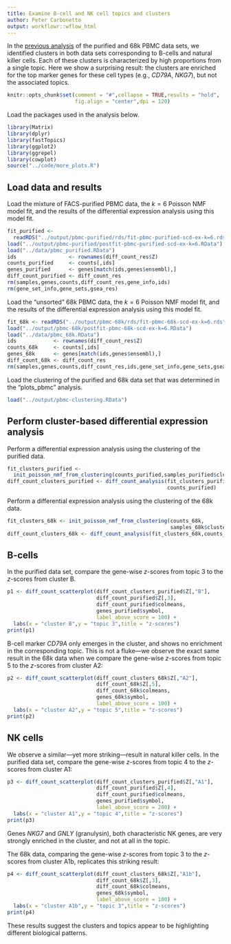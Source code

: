 ```yaml
---
title: Examine B-cell and NK cell topics and clusters
author: Peter Carbonetto
output: workflowr::wflow_html
---
```


In the [previous analysis](plots_pbmc.html) of the purified and 68k
PBMC data sets, we identified clusters in both data sets corresponding
to B-cells and natural killer cells. Each of these clusters is
characterized by high proportions from a single topic. Here we show a
surprising result: the clusters are enriched for the top marker genes
for these cell types (e.g., *CD79A*, *NKG7*), but not the associated
topics.

```r
knitr::opts_chunk$set(comment = "#",collapse = TRUE,results = "hold",
                      fig.align = "center",dpi = 120)
```

Load the packages used in the analysis below.

```r
library(Matrix)
library(dplyr)
library(fastTopics)
library(ggplot2)
library(ggrepel)
library(cowplot)
source("../code/more_plots.R")
```

Load data and results
---------------------

Load the mixture of FACS-purified PBMC data, the $k = 6$ Poisson NMF
model fit, and the results of the differential expression analysis
using this model fit.

```r
fit_purified <-
  readRDS("../output/pbmc-purified/rds/fit-pbmc-purified-scd-ex-k=6.rds")$fit
load("../output/pbmc-purified/postfit-pbmc-purified-scd-ex-k=6.RData")
load("../data/pbmc_purified.RData")
ids                 <- rownames(diff_count_res$Z)
counts_purified     <- counts[,ids]
genes_purified      <- genes[match(ids,genes$ensembl),]
diff_count_purified <- diff_count_res
rm(samples,genes,counts,diff_count_res,gene_info,ids)
rm(gene_set_info,gene_sets,gsea_res)
```

Load the "unsorted" 68k PBMC data, the $k = 6$ Poisson NMF model fit,
and the results of the differential expression analysis using this
model fit.

```r
fit_68k <- readRDS("../output/pbmc-68k/rds/fit-pbmc-68k-scd-ex-k=6.rds")$fit
load("../output/pbmc-68k/postfit-pbmc-68k-scd-ex-k=6.RData")
load("../data/pbmc_68k.RData")
ids            <- rownames(diff_count_res$Z)
counts_68k     <- counts[,ids]
genes_68k      <- genes[match(ids,genes$ensembl),]
diff_count_68k <- diff_count_res
rm(samples,genes,counts,diff_count_res,ids,gene_set_info,gene_sets,gsea_res)
```

Load the clustering of the purified and 68k data set that was
determined in the "plots_pbmc" analysis.

```r
load("../output/pbmc-clustering.RData")
```

Perform cluster-based differential expression analysis
------------------------------------------------------

Perform a differential expression analysis using the clustering of the
purified data.

```r
fit_clusters_purified <-
  init_poisson_nmf_from_clustering(counts_purified,samples_purified$cluster)
diff_count_clusters_purified <- diff_count_analysis(fit_clusters_purified,
                                                    counts_purified)
```

Perform a differential expression analysis using the clustering of the
68k data.

```r
fit_clusters_68k <- init_poisson_nmf_from_clustering(counts_68k,
                                                     samples_68k$cluster)
diff_count_clusters_68k <- diff_count_analysis(fit_clusters_68k,counts_68k)
```

B-cells
-------

In the purified data set, compare the gene-wise *z*-scores from topic
3 to the *z*-scores from cluster B.

```r
p1 <- diff_count_scatterplot(diff_count_clusters_purified$Z[,"B"],
                             diff_count_purified$Z[,3],
							 diff_count_purified$colmeans,
							 genes_purified$symbol,
							 label_above_score = 100) +
  labs(x = "cluster B",y = "topic 3",title = "z-scores")
print(p1)
```

B-cell marker *CD79A* only emerges in the cluster, and shows no
enrichment in the corresponding topic. This is not a fluke---we
observe the exact same result in the 68k data when we compare the
gene-wise *z*-scores from topic 5 to the *z*-scores from cluster A2:

```r
p2 <- diff_count_scatterplot(diff_count_clusters_68k$Z[,"A2"],
                             diff_count_68k$Z[,5],
							 diff_count_68k$colmeans,
							 genes_68k$symbol,
							 label_above_score = 100) +
  labs(x = "cluster A2",y = "topic 5",title = "z-scores")
print(p2)
```

NK cells
--------

We observe a similar---yet more striking---result in natural killer
cells. In the purified data set, compare the gene-wise *z*-scores from
topic 4 to the *z*-scores from cluster A1:

```r
p3 <- diff_count_scatterplot(diff_count_clusters_purified$Z[,"A1"],
                             diff_count_purified$Z[,4],
							 diff_count_purified$colmeans,
							 genes_purified$symbol,
							 label_above_score = 200) +
  labs(x = "cluster A1",y = "topic 4",title = "z-scores")
print(p3)
```

Genes *NKG7* and *GNLY* (granulysin), both characteristic NK genes,
are very strongly enriched in the cluster, and not at all in the
topic.

The 68k data, comparing the gene-wise *z*-scores from topic 3 to the
*z*-scores from cluster A1b, replicates this striking result:

```r
p4 <- diff_count_scatterplot(diff_count_clusters_68k$Z[,"A1b"],
                             diff_count_68k$Z[,3],
							 diff_count_68k$colmeans,
							 genes_68k$symbol,
							 label_above_score = 100) +
  labs(x = "cluster A1b",y = "topic 3",title = "z-scores")
print(p4)
```

These results suggest the clusters and topics appear to be
highlighting different biological patterns.
